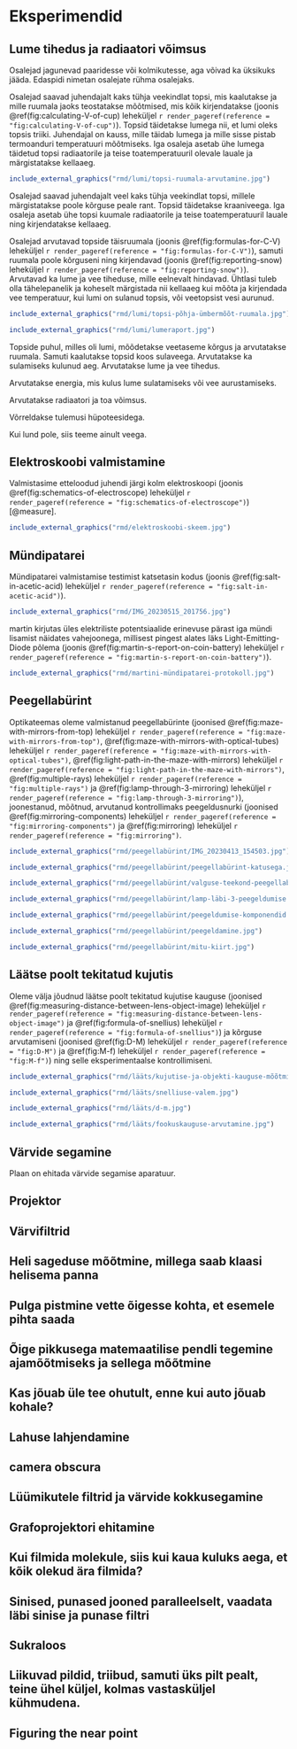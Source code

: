 \onecolumn

# Eksperimendid

## Lume tihedus ja radiaatori võimsus

Osalejad jagunevad paaridesse või kolmikutesse, aga võivad ka üksikuks jääda. Edaspidi nimetan osalejate rühma osalejaks.

Osalejad saavad juhendajalt kaks tühja veekindlat topsi, mis kaalutakse ja mille ruumala jaoks teostatakse mõõtmised, mis kõik kirjendatakse (joonis \@ref(fig:calculating-V-of-cup) leheküljel `r render_pageref(reference = "fig:calculating-V-of-cup")`). Topsid täidetakse lumega nii, et lumi oleks topsis triiki. Juhendajal on kauss, mille täidab lumega ja mille sisse pistab termoanduri temperatuuri mõõtmiseks. Iga osaleja asetab ühe lumega täidetud topsi radiaatorile ja teise toatemperatuuril olevale lauale ja märgistatakse kellaaeg.

```r
include_external_graphics("rmd/lumi/topsi-ruumala-arvutamine.jpg")

```

Osalejad saavad juhendajalt veel kaks tühja veekindlat topsi, millele märgistatakse poole kõrguse peale rant. Topsid täidetakse kraaniveega. Iga osaleja asetab ühe topsi kuumale radiaatorile ja teise toatemperatuuril lauale ning kirjendatakse kellaaeg.

Osalejad arvutavad topside täisruumala (joonis \@ref(fig:formulas-for-C-V) leheküljel `r render_pageref(reference = "fig:formulas-for-C-V")`), samuti ruumala poole kõrguseni ning kirjendavad (joonis \@ref(fig:reporting-snow) leheküljel `r render_pageref(reference = "fig:reporting-snow")`). Arvutavad ka lume ja vee tiheduse, mille eelnevalt hindavad. Ühtlasi tuleb olla tähelepanelik ja koheselt märgistada nii kellaaeg kui mõõta ja kirjendada vee temperatuur, kui lumi on sulanud topsis, või veetopsist vesi aurunud.

```r
include_external_graphics("rmd/lumi/topsi-põhja-ümbermõõt-ruumala.jpg")

```

```r
include_external_graphics("rmd/lumi/lumeraport.jpg")

```

Topside puhul, milles oli lumi, mõõdetakse veetaseme kõrgus ja arvutatakse ruumala. Samuti kaalutakse topsid koos sulaveega. Arvutatakse ka sulamiseks kulunud aeg. Arvutatakse lume ja vee tihedus.

Arvutatakse energia, mis kulus lume sulatamiseks või vee aurustamiseks.

Arvutatakse radiaatori ja toa võimsus.

Võrreldakse tulemusi hüpoteesidega.

Kui lund pole, siis teeme ainult veega.

\twocolumn

## Elektroskoobi valmistamine

Valmistasime etteloodud juhendi järgi kolm elektroskoopi (joonis \@ref(fig:schematics-of-electroscope) leheküljel `r render_pageref(reference = "fig:schematics-of-electroscope")`)[@measure].

```r
include_external_graphics("rmd/elektroskoobi-skeem.jpg")

```

## Mündipatarei

Mündipatarei valmistamise testimist katsetasin kodus (joonis \@ref(fig:salt-in-acetic-acid) leheküljel `r render_pageref(reference = "fig:salt-in-acetic-acid")`).

```r
include_external_graphics("rmd/IMG_20230515_201756.jpg")

```

martin kirjutas üles elektriliste potentsiaalide erinevuse pärast iga mündi lisamist näidates vahejoonega, millisest pingest alates läks Light-Emitting-Diode põlema (joonis \@ref(fig:martin-s-report-on-coin-battery) leheküljel `r render_pageref(reference = "fig:martin-s-report-on-coin-battery")`).

```r
include_external_graphics("rmd/martini-mündipatarei-protokoll.jpg")

```

## Peegellabürint

Optikateemas oleme valmistanud 
peegellabürinte (joonised \@ref(fig:maze-with-mirrors-from-top) leheküljel `r render_pageref(reference = "fig:maze-with-mirrors-from-top")`, \@ref(fig:maze-with-mirrors-with-optical-tubes) leheküljel `r render_pageref(reference = "fig:maze-with-mirrors-with-optical-tubes")`, \@ref(fig:light-path-in-the-maze-with-mirrors) leheküljel `r render_pageref(reference = "fig:light-path-in-the-maze-with-mirrors")`, \@ref(fig:multiple-rays) leheküljel `r render_pageref(reference = "fig:multiple-rays")` ja \@ref(fig:lamp-through-3-mirroring) leheküljel `r render_pageref(reference = "fig:lamp-through-3-mirroring")`), joonestanud, mõõtnud, arvutanud kontrollimaks 
peegeldusnurki (joonised \@ref(fig:mirroring-components) leheküljel `r render_pageref(reference = "fig:mirroring-components")` ja \@ref(fig:mirroring) leheküljel `r render_pageref(reference = "fig:mirroring")`.

```r
include_external_graphics("rmd/peegellabürint/IMG_20230413_154503.jpg")

```

```r
include_external_graphics("rmd/peegellabürint/peegellabürint-katusega.jpg")

```

```r
include_external_graphics("rmd/peegellabürint/valguse-teekond-peegellabürindis.jpg")

```

```r
include_external_graphics("rmd/peegellabürint/lamp-läbi-3-peegeldumise.jpg")

```

```r
include_external_graphics("rmd/peegellabürint/peegeldumise-komponendid.jpg")

```

```r
include_external_graphics("rmd/peegellabürint/peegeldamine.jpg")

```

```r
include_external_graphics("rmd/peegellabürint/mitu-kiirt.jpg")

```

## Läätse poolt tekitatud kujutis

Oleme välja jõudnud läätse poolt tekitatud kujutise 
kauguse (joonised \@ref(fig:measuring-distance-between-lens-object-image) leheküljel `r render_pageref(reference = "fig:measuring-distance-between-lens-object-image")` ja \@ref(fig:formula-of-snellius) leheküljel `r render_pageref(reference = "fig:formula-of-snellius")`) ja kõrguse arvutamiseni (joonised \@ref(fig:D-M) leheküljel `r render_pageref(reference = "fig:D-M")` ja \@ref(fig:M-f) leheküljel `r render_pageref(reference = "fig:M-f")`) ning selle eksperimentaalse 
kontrollimiseni.

```r
include_external_graphics("rmd/lääts/kujutise-ja-objekti-kauguse-mõõtmine.jpg")

```

```r
include_external_graphics("rmd/lääts/snelliuse-valem.jpg")

```

```r
include_external_graphics("rmd/lääts/d-m.jpg")

```

```r
include_external_graphics("rmd/lääts/fookuskauguse-arvutamine.jpg")

```

## Värvide segamine

Plaan on ehitada värvide segamise aparatuur.

## Projektor 

## Värvifiltrid

## Heli sageduse mõõtmine, millega saab klaasi helisema panna

## Pulga pistmine vette õigesse kohta, et esemele pihta saada

## Õige pikkusega matemaatilise pendli tegemine ajamõõtmiseks ja sellega mõõtmine

## Kas jõuab üle tee ohutult, enne kui auto jõuab kohale?

## Lahuse lahjendamine

## camera obscura

## Lüümikutele filtrid ja värvide kokkusegamine

## Grafoprojektori ehitamine

## Kui filmida molekule, siis kui kaua kuluks aega, et kõik olekud ära filmida?

## Sinised, punased jooned paralleelselt, vaadata läbi sinise ja punase filtri

## Sukraloos

## Liikuvad pildid, triibud, samuti üks pilt pealt, teine ühel küljel, kolmas vastasküljel kühmudena.

## Figuring the near point
